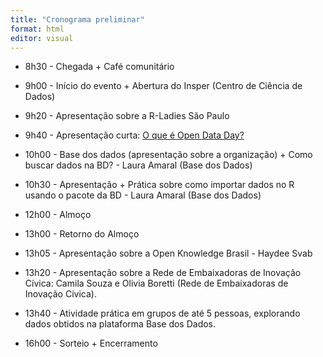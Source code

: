 ```yaml
---
title: "Cronograma preliminar"
format: html
editor: visual
---
```


-   8h30 - Chegada + Café comunitário

-   9h00 - Início do evento + Abertura do Insper (Centro de Ciência de Dados)

-   9h20 - Apresentação sobre a R-Ladies São Paulo

-   9h40 - Apresentação curta: [O que é Open Data Day?](slide-open-data-day.qmd){target="_blank"}

-   10h00 - Base dos dados (apresentação sobre a organização) + Como buscar dados na BD? - Laura Amaral (Base dos Dados)

-   10h30 - Apresentação + Prática sobre como importar dados no R usando o pacote da BD - Laura Amaral (Base dos Dados)

-   12h00 - Almoço

-   13h00 - Retorno do Almoço

-   13h05 - Apresentação sobre a Open Knowledge Brasil - Haydee Svab

-   13h20 - Apresentação sobre a Rede de Embaixadoras de Inovação Cívica: Camila Souza e Olivia Boretti (Rede de Embaixadoras de Inovação Cívica).

-   13h40 - Atividade prática em grupos de até 5 pessoas, explorando dados obtidos na plataforma Base dos Dados.

-   16h00 - Sorteio + Encerramento
